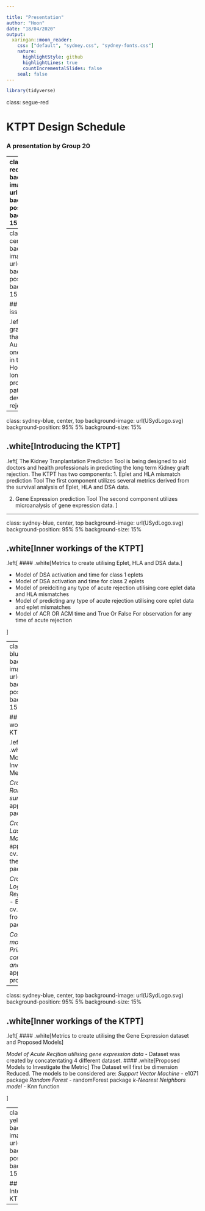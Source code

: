 ```yaml
---

title: "Presentation"
author: "Hoon"
date: "18/04/2020"
output: 
  xaringan::moon_reader:
    css: ["default", "sydney.css", "sydney-fonts.css"]
    nature:
      highlightStyle: github
      highlightLines: true
      countIncrementalSlides: false
    seal: false
---
```


```r
library(tidyverse)
```
class: segue-red

# KTPT Design Schedule

### A presentation by Group 20  

---
class: sydney-red, center, top
background-image: url(USydLogo.svg)
background-position: 95% 5%
background-size: 15%

## .white[ Table of Contents]

.left[
1. The issue at hand

2. Introducing the KTPT

3. Inner workings of the KTPT

4. UI plans

5. Shortcomings and limitations of the KTPT

6. Approach in Data collection

7. Evaluation metrics to be used.

8. Timeline and Process

9. Bibliography
]

---
class: sydney-red, center, top
background-image: url(USydLogo.svg)
background-position: 95% 5%
background-size: 15%

## .white[The issue at hand]

.left[
- Short term graft success (less than one year) in Australia is 90%, one of the highest in the world.
- However in the long term, proportion of patient who develops graft rejection is high
]

---
class: sydney-blue, center, top
background-image: url(USydLogo.svg)
background-position: 95% 5%
background-size: 15%

## .white[Introducing the KTPT]

.left[
The Kidney Tranplantation Prediction Tool is being designed to aid doctors and health professionals in predicting the long term Kidney graft rejection.
The KTPT has two components:
1. Eplet and HLA mismatch prediction Tool
The first component utilizes several metrics derived from the survival analysis of Eplet, HLA and DSA data.

2. Gene Expression prediction Tool
The second component utilizes microanalysis of gene expression data.
]

---

class: sydney-blue, center, top
background-image: url(USydLogo.svg)
background-position: 95% 5%
background-size: 15%

## .white[Inner workings of the KTPT]

.left[
#### .white[Metrics to create utilising Eplet, HLA and DSA data.]

- Model of DSA activation and time for class 1 eplets
- Model of DSA activation and time for class 2 eplets
- Model of preidciting any type of acute rejection utilising core eplet data and HLA mismatches 
- Model of predicting any type of acute rejection utilising core eplet data and eplet mismatches 
- Model of ACR OR ACM time and True Or False For observation for any time of acute rejection

]

---
class: sydney-blue, center, top
background-image: url(USydLogo.svg)
background-position: 95% 5%
background-size: 15%

## .white[Inner workings of the KTPT]

.left[
#### .white[Proposed Models to Investigate the Metrics]

*Cross Validated Random Forest survival*
- By applying the rfs package

*Cross validated Lasso Regression Model*
-  By applying the cv.glmnet function the glmnet package

*Cross validated Logistic Regression Model*
- By applying the cv.glmnet function from the glmnet package

*Cox Regressional model utilising Principal component analysis*
-  By applying the prcomp function
]

---

class: sydney-blue, center, top
background-image: url(USydLogo.svg)
background-position: 95% 5%
background-size: 15%

## .white[Inner workings of the KTPT]
.left[
#### .white[Metrics to create utilising the Gene Expression dataset and Proposed Models]

*Model of Acute Recjtion utilising gene expression data*
- Dataset was created by concatentating 4 different dataset.
#### .white[Proposed Models to Investigate the Metric]
The Dataset will first be dimension Reduced.
The models to be considered are:
*Support Vector Machine*
-  e1071  package
*Random Forest*
- randomForest package
*k-Nearest Neighbors model*
- Knn function

]

---
class: sydney-yellow, center, top
background-image: url(USydLogo.svg)
background-position: 95% 5%
background-size: 15%

## .white[User Interface of the KTMT]
---